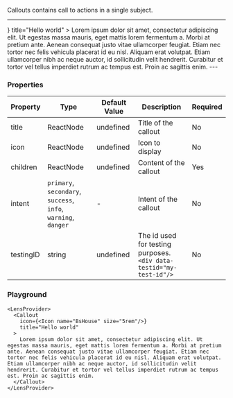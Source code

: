 
Callouts contains call to actions in a single subject.

---
  <LensProvider>
    <Callout
      icon={<Icon name="BsHouse" size="5rem"/>}
      title="Hello world"
    >
      Lorem ipsum dolor sit amet, consectetur adipiscing elit. Ut egestas massa mauris, eget mattis lorem fermentum a. Morbi at pretium ante. Aenean consequat justo vitae ullamcorper feugiat. Etiam nec tortor nec felis vehicula placerat id eu nisl. Aliquam erat volutpat. Etiam ullamcorper nibh ac neque auctor, id sollicitudin velit hendrerit. Curabitur et tortor vel tellus imperdiet rutrum ac tempus est. Proin ac sagittis enim.
    </Callout>
  </LensProvider>
---

### Properties

| Property | Type | Default Value | Description | Required |
|---|---|---|---|---|
|title|ReactNode| undefined |Title of the callout|No|
|icon|ReactNode| undefined |Icon to display|No|
|children|ReactNode| undefined |Content of the callout|Yes|
|intent|`primary`, `secondary`, `success`, <br/>`info`, `warning`, `danger`|- |Intent of the callout|No|
|testingID| string | undefined | The id used for testing purposes.<br/>`<div data-testid="my-test-id"/>` |No|


### Playground

```tsx live
<LensProvider>
  <Callout
    icon={<Icon name="BsHouse" size="5rem"/>}
    title="Hello world"
  >
    Lorem ipsum dolor sit amet, consectetur adipiscing elit. Ut egestas massa mauris, eget mattis lorem fermentum a. Morbi at pretium ante. Aenean consequat justo vitae ullamcorper feugiat. Etiam nec tortor nec felis vehicula placerat id eu nisl. Aliquam erat volutpat. Etiam ullamcorper nibh ac neque auctor, id sollicitudin velit hendrerit. Curabitur et tortor vel tellus imperdiet rutrum ac tempus est. Proin ac sagittis enim.
  </Callout>
</LensProvider>
```